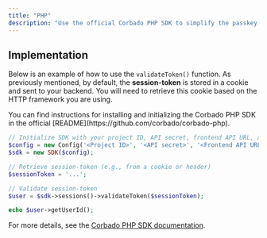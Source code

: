 ```yaml
---
title: "PHP"
description: "Use the official Corbado PHP SDK to simplify the passkey and session management integration in your PHP applications."
---
```



<SessionTokenIntro />

<SessionTokenValidation />

## Implementation

Below is an example of how to use the `validateToken()` function. As previously mentioned, by default, the **session-token** is stored in a cookie and sent to your backend. You will need to retrieve this cookie based on the HTTP framework you are using.

<Info>
  You can find instructions for installing and initializing the Corbado PHP SDK in the official [README](https://github.com/corbado/corbado-php).
</Info>

```php
// Initialize SDK with your project ID, API secret, frontend API URL, and backend API URL
$config = new Config('<Project ID>', '<API secret>', '<Frontend API URL>', '<Backend API URL>');
$sdk = new SDK($config);

// Retrieve session-token (e.g., from a cookie or header)
$sessionToken = '...';

// Validate session-token
$user = $sdk->sessions()->validateToken($sessionToken);

echo $user->getUserId();
```
<SessionTokenWhyImportant />

For more details, see the [Corbado PHP SDK documentation](https://github.com/corbado/corbado-php).


